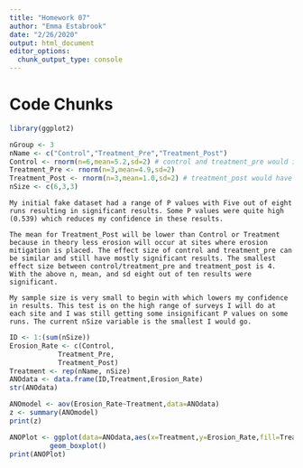 ```yaml
---
title: "Homework 07"
author: "Emma Estabrook"
date: "2/26/2020"
output: html_document
editor_options: 
  chunk_output_type: console
---
```

# Code Chunks
```r
library(ggplot2)

nGroup <- 3
nName <- c("Control","Treatment_Pre","Treatment_Post")
Control <- rnorm(n=6,mean=5.2,sd=2) # control and treatment_pre would in theory have the same (or similar average erosion rate
Treatment_Pre <- rnorm(n=3,mean=4.9,sd=2)
Treatment_Post <- rnorm(n=3,mean=1.0,sd=2) # treatment_post would have a low erosion rate since it is after mitigation is installed. 8/10 significant results
nSize <- c(6,3,3)
```
```
My initial fake dataset had a range of P values with Five out of eight runs resulting in significant results. Some P values were quite high (0.539) which reduces my confidence in these results. 

The mean for Treatment_Post will be lower than Control or Treatment because in theory less erosion will occur at sites where erosion mitigation is placed. The effect size of control and treatment_pre can be similar and still have mostly significant results. The smallest effect size between control/treatment_pre and treatment_post is 4. With the above n, mean, and sd eight out of ten results were significant.

My sample size is very small to begin with which lowers my confidence in results. This test is on the high range of surveys I will do at each site and I was still getting some insignificant P values on some runs. The current nSize variable is the smallest I would go. 
```
```r
ID <- 1:(sum(nSize))
Erosion_Rate <- c(Control,
            Treatment_Pre,
            Treatment_Post)
Treatment <- rep(nName, nSize)
ANOdata <- data.frame(ID,Treatment,Erosion_Rate)
str(ANOdata)

ANOmodel <- aov(Erosion_Rate~Treatment,data=ANOdata)
z <- summary(ANOmodel)
print(z)
```
```r
ANOPlot <- ggplot(data=ANOdata,aes(x=Treatment,y=Erosion_Rate,fill=Treatment))+
          geom_boxplot()
print(ANOPlot)
```

